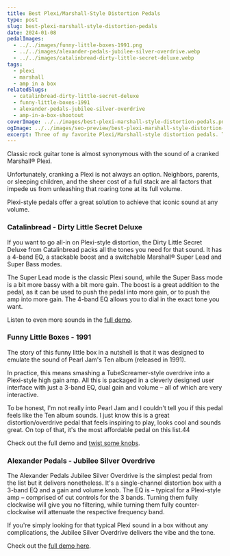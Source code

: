 ```yaml
---
title: Best Plexi/Marshall-Style Distortion Pedals
type: post
slug: best-plexi-marshall-style-distortion-pedals
date: 2024-01-08
pedalImages:
  - ../../images/funny-little-boxes-1991.png
  - ../../images/alexander-pedals-jubilee-silver-overdrive.webp
  - ../../images/catalinbread-dirty-little-secret-deluxe.webp
tags:
  - plexi
  - marshall
  - amp in a box
relatedSlugs:
  - catalinbread-dirty-little-secret-deluxe
  - funny-little-boxes-1991
  - alexander-pedals-jubilee-silver-overdrive
  - amp-in-a-box-shootout
coverImage: ../../images/best-plexi-marshall-style-distortion-pedals.png
ogImage: ../../images/seo-preview/best-plexi-marshall-style-distortion-pedals.jpeg
excerpt: Three of my favorite Plexi/Marshall-style distortion pedals. The Catalinbread Dirty Little Secret Deluxe, Funny Little Boxes 1991 and Alexander Pedals Jubilee Silver Overdrive.
---
```



Classic rock guitar tone is almost synonymous with the sound of a cranked Marshall® Plexi.

Unfortunately, cranking a Plexi is not always an option. Neighbors, parents, or sleeping children, and the sheer cost of a full stack are all factors that impede us from unleashing that roaring tone at its full volume.

Plexi-style pedals offer a great solution to achieve that iconic sound at any volume.

### Catalinbread - Dirty Little Secret Deluxe

<DlsDemo />

If you want to go all-in on Plexi-style distortion, the Dirty Little Secret Deluxe from Catalinbread packs all the tones you need for that sound. It has a 4-band EQ, a stackable boost and a switchable Marshall® Super Lead and Super Bass modes.

The Super Lead mode is the classic Plexi sound, while the Super Bass mode is a bit more bassy with a bit more gain. The boost is a great addition to the pedal, as it can be used to push the pedal into more gain, or to push the amp into more gain. The 4-band EQ allows you to dial in the exact tone you want.

Listen to even more sounds in the [full demo](/demos/catalinbread-dirty-little-secret-deluxe).

### Funny Little Boxes - 1991

<Flb1991Demo />

The story of this funny little box in a nutshell is that it was designed to emulate the sound of Pearl Jam's Ten album (released in 1991).

In practice, this means smashing a TubeScreamer-style overdrive into a Plexi-style high gain amp. All this is packaged in a cleverly designed user interface with just a 3-band EQ, dual gain and volume – all of which are very interactive.

To be honest, I'm not really into Pearl Jam and I couldn't tell you if this pedal feels like the Ten album sounds. I just know this is a great distortion/overdrive pedal that feels inspiring to play, looks cool and sounds great. On top of that, it's the most affordable pedal on this list.44

Check out the full demo and [twist some knobs](/demos/funny-little-boxes-1991).

### Alexander Pedals - Jubilee Silver Overdrive

<JubileeDemo />

The Alexander Pedals Jubilee Silver Overdrive is the simplest pedal from the list but it delivers nonetheless. It's a single-channel distortion box with a 3-band EQ and a gain and volume knob. The EQ is – typical for a Plexi-style amp – comprised of cut controls for the 3 bands. Turning them fully clockwise will give you no filtering, while turning them fully counter-clockwise will attenuate the respective frequency band.

If you're simply looking for that typical Plexi sound in a box without any complications, the Jubilee Silver Overdrive delivers the vibe and the tone.

Check out the [full demo here](/demos/alexander-pedals-jubilee-silver-overdrive).
